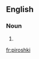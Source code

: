 ==English==

===Noun===
{{head|en|noun}} {{g|p}}

# {{alternative spelling of|pirozhki|lang=en}}

[[fr:piroshki]]